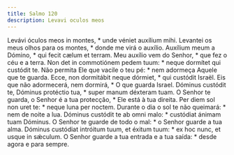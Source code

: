 ```yaml
---
title: Salmo 120
description: Levavi oculos meos
---
```


<div class="side-by-side not-content">
  <span>
    Levávi óculos meos in montes, * unde véniet auxílium mihi.
  </span>
  <span>
    Levantei os meus olhos para os montes, * donde me virá o auxílio.
  </span>
  <span>
    Auxílium meum a Dómino, * qui fecit cælum et terram.
  </span>
  <span>
    Meu auxílio vem do Senhor, * que fez o céu e a terra.
  </span>
  <span>
    Non det in commotiónem pedem tuum: * neque dormítet qui custódit te.
  </span>
  <span>
    Não permita Ele que vacile o teu pé: * nem adormeça Aquele que te guarda.
  </span>
  <span>
    Ecce, non dormitábit neque dórmiet, * qui custódit Israël.
  </span>
  <span>
    Eis que não adormecerá, nem dormirá, * O que guarda Israel.
  </span>
  <span>
    Dóminus custódit te, Dóminus protéctio tua, * super manum déxteram tuam.
  </span>
  <span>
    O Senhor te guarda, o Senhor é a tua protecção, * Ele está à tua direita.
  </span>
  <span>
    Per diem sol non uret te: * neque luna per noctem.
  </span>
  <span>
    Durante o dia o sol te não queimará: * nem de noite a lua.
  </span>
  <span>
    Dóminus custódit te ab omni malo: * custódiat ánimam tuam Dóminus.
  </span>
  <span>
    O Senhor te guarde de todo o mal: * o Senhor guarde a tua alma.
  </span>
  <span>
    Dóminus custódiat intróitum tuum, et éxitum tuum: * ex hoc nunc, et usque in
    sǽculum.
  </span>
  <span>
    O Senhor guarde a tua entrada e a tua saída: * desde agora e para sempre.
  </span>
</div>
